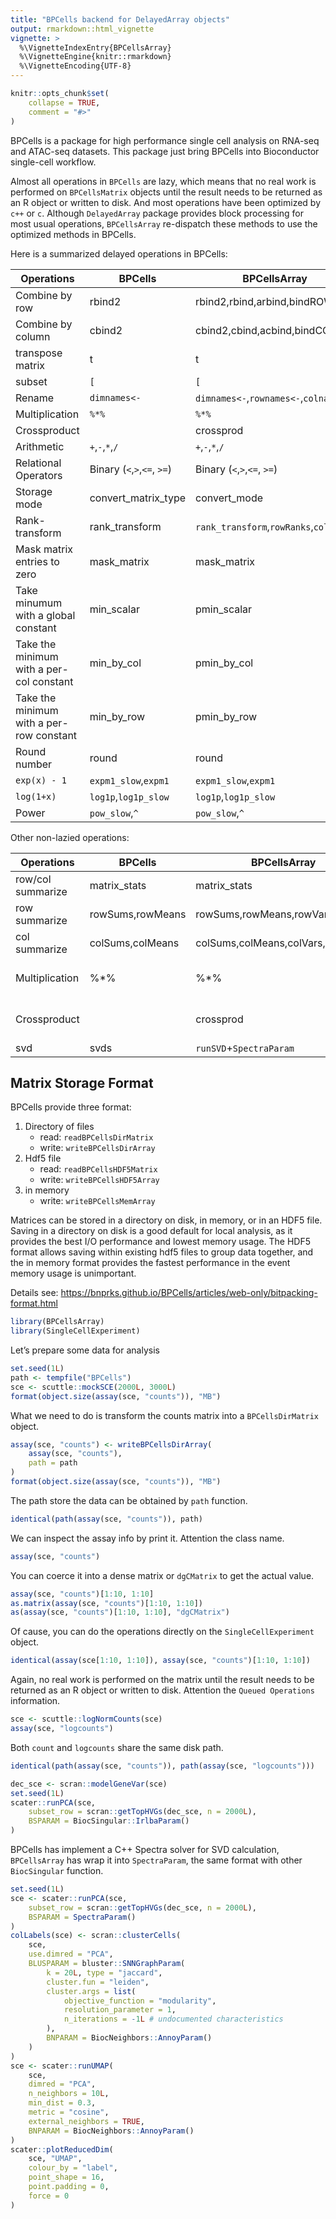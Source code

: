 ```yaml
---
title: "BPCells backend for DelayedArray objects"
output: rmarkdown::html_vignette
vignette: >
  %\VignetteIndexEntry{BPCellsArray}
  %\VignetteEngine{knitr::rmarkdown}
  %\VignetteEncoding{UTF-8}
---
```


```r
knitr::opts_chunk$set(
    collapse = TRUE,
    comment = "#>"
)
```

BPCells is a package for high performance single cell analysis on RNA-seq and
ATAC-seq datasets. This package just bring BPCells into Bioconductor single-cell
workflow. 

Almost all operations in `BPCells` are lazy, which means that no real work is
performed on `BPCellsMatrix` objects until the result needs to be returned as an
R object or written to disk. And most operations have been optimized by `c++` or
`c`. Although `DelayedArray` package provides block processing for most usual
operations, `BPCellsArray` re-dispatch these methods to use the optimized
methods in BPCells. 

Here is a summarized delayed operations in BPCells:

| Operations                               | BPCells                      | BPCellsArray                           |
| ---------------------------------------- | ---------------------------- | -------------------------------------- |
| Combine by row                           | rbind2                       | rbind2,rbind,arbind,bindROWS           |
| Combine by column                        | cbind2                       | cbind2,cbind,acbind,bindCOLS           |
| transpose matrix                         | t                            | t                                      |
| subset                                   | `[`                          | `[`                                    |
| Rename                                   | `dimnames<-`                 | `dimnames<-`,`rownames<-`,`colnames<-` |
| Multiplication                           | `%*%`                        | `%*%`                                  |
| Crossproduct                             |                              | crossprod                              |
| Arithmetic                               | `+`,`-`,`*`,`/`              | `+`,`-`,`*`,`/`                        |
| Relational Operators                     | Binary  (`<`,`>`,`<=`, `>=`) | Binary  (`<`,`>`,`<=`, `>=`)           |
| Storage mode                             | convert_matrix_type          | convert_mode                           |
| Rank-transform                           | rank_transform               | `rank_transform`,`rowRanks`,`colRanks` |
| Mask matrix entries to zero              | mask_matrix                  | mask_matrix                            |
| Take minumum with a global constant      | min_scalar                   | pmin_scalar                            |
| Take the minimum with a per-col constant | min_by_col                   | pmin_by_col                            |
| Take the minimum with a per-row constant | min_by_row                   | pmin_by_row                            |
| Round number                             | round                        | round                                  |
| `exp(x) - 1`                             | `expm1_slow`,`expm1`         | `expm1_slow`,`expm1`                   |
| `log(1+x)`                               | `log1p`,`log1p_slow`         | `log1p`,`log1p_slow`                   |
| Power                                    | `pow_slow`,`^`               | `pow_slow`,`^`                         |


Other non-lazied operations:

| Operations        | BPCells          | BPCellsArray                    | Note             |
| ----------------- | ---------------- | ------------------------------- | ---------------- |
| row/col summarize | matrix_stats     | matrix_stats                    |                  |
| row summarize     | rowSums,rowMeans | rowSums,rowMeans,rowVars,rowSds |                  |
| col summarize     | colSums,colMeans | colSums,colMeans,colVars,colSds |                  |
| Multiplication    | %*%              | %*%                             | For some methods |
| Crossproduct      |                  | crossprod                       | For some methods |
| svd               | svds             | `runSVD`+`SpectraParam`         |                  |

## Matrix Storage Format
BPCells provide three format:

1. Directory of files
    - read: `readBPCellsDirMatrix`
    - write: `writeBPCellsDirArray`
2. Hdf5 file 
    - read: `readBPCellsHDF5Matrix`
    - write: `writeBPCellsHDF5Array`
3. in memory 
    - write: `writeBPCellsMemArray`

Matrices can be stored in a directory on disk, in memory, or in an HDF5 file.
Saving in a directory on disk is a good default for local analysis, as it
provides the best I/O performance and lowest memory usage. The HDF5 format
allows saving within existing hdf5 files to group data together, and the in
memory format provides the fastest performance in the event memory usage is
unimportant.

Details see: <https://bnprks.github.io/BPCells/articles/web-only/bitpacking-format.html>


```r
library(BPCellsArray)
library(SingleCellExperiment)
```

Let's prepare some data for analysis
```r
set.seed(1L)
path <- tempfile("BPCells")
sce <- scuttle::mockSCE(2000L, 3000L)
format(object.size(assay(sce, "counts")), "MB")
```


What we need to do is transform the counts matrix into a `BPCellsDirMatrix`
object. 
```r
assay(sce, "counts") <- writeBPCellsDirArray(
    assay(sce, "counts"),
    path = path
)
format(object.size(assay(sce, "counts")), "MB")
```

The path store the data can be obtained by `path` function.
```r
identical(path(assay(sce, "counts")), path)
```

We can inspect the assay info by print it. Attention the class name. 
```r
assay(sce, "counts")
```

You can coerce it into a dense matrix or `dgCMatrix` to get the actual value.
```r
assay(sce, "counts")[1:10, 1:10]
as.matrix(assay(sce, "counts")[1:10, 1:10])
as(assay(sce, "counts")[1:10, 1:10], "dgCMatrix")
```

Of cause, you can do the operations directly on the `SingleCellExperiment` object.
```r
identical(assay(sce[1:10, 1:10]), assay(sce, "counts")[1:10, 1:10])
```

Again, no real work is performed on the matrix until the result needs to be
returned as an R object or written to disk. Attention the `Queued Operations`
information. 
```r
sce <- scuttle::logNormCounts(sce)
assay(sce, "logcounts")
```

Both `count` and `logcounts` share the same disk path.
```r
identical(path(assay(sce, "counts")), path(assay(sce, "logcounts")))
```


```r
dec_sce <- scran::modelGeneVar(sce)
set.seed(1L)
scater::runPCA(sce,
    subset_row = scran::getTopHVGs(dec_sce, n = 2000L),
    BSPARAM = BiocSingular::IrlbaParam()
)
```

BPCells has implement a C++ Spectra solver for SVD calculation, `BPCellsArray`
has wrap it into `SpectraParam`, the same format with other `BiocSingular`
function. 
```r
set.seed(1L)
sce <- scater::runPCA(sce,
    subset_row = scran::getTopHVGs(dec_sce, n = 2000L),
    BSPARAM = SpectraParam()
)
colLabels(sce) <- scran::clusterCells(
    sce,
    use.dimred = "PCA",
    BLUSPARAM = bluster::SNNGraphParam(
        k = 20L, type = "jaccard",
        cluster.fun = "leiden",
        cluster.args = list(
            objective_function = "modularity",
            resolution_parameter = 1,
            n_iterations = -1L # undocumented characteristics
        ),
        BNPARAM = BiocNeighbors::AnnoyParam()
    )
)
sce <- scater::runUMAP(
    sce,
    dimred = "PCA",
    n_neighbors = 10L,
    min_dist = 0.3,
    metric = "cosine",
    external_neighbors = TRUE,
    BNPARAM = BiocNeighbors::AnnoyParam()
)
scater::plotReducedDim(
    sce, "UMAP",
    colour_by = "label",
    point_shape = 16,
    point.padding = 0,
    force = 0
)
```

